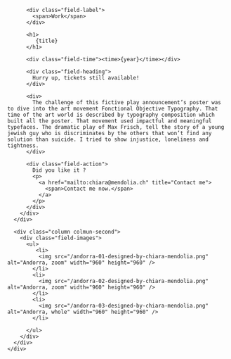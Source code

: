 

<Layout class="work" title={title}>
  <main class="region-content work">
    <div class="region">
      <div class="column column-first">
        <div class="field-body">

          <div class="field-label">
            <span>Work</span>
          </div>

          <h1>
             {title}
          </h1>

          <div class="field-time"><time>{year}</time></div>

          <div class="field-heading">
            Hurry up, tickets still available!
          </div>

          <div>
            The challenge of this fictive play announcement’s poster was to dive into the art movement Fonctional Objective Typography. That time of the art world is described by typography composition which built all the poster. That movement used impactful and meaningful typefaces. The dramatic play of Max Frisch, tell the story of a young jewish guy who is discriminates by the others that won’t find any solution than suicide. I tried to show injustice, loneliness and tightness.
          </div>

          <div class="field-action">
            Did you like it ?
            <p>
              <a href="mailto:chiara@mendolia.ch" title="Contact me">
                <span>Contact me now.</span>
              </a>
            </p>
          </div>
        </div>
      </div>

      <div class="column colmun-second">
        <div class="field-images">
          <ul>
             <li>
              <img src="/andorra-01-designed-by-chiara-mendolia.png" alt="Andorra, zoom" width="960" height="960" />
            </li>
            <li>
              <img src="/andorra-02-designed-by-chiara-mendolia.png" alt="Andorra, zoom" width="960" height="960" />
            </li>
            <li>
              <img src="/andorra-03-designed-by-chiara-mendolia.png" alt="Andorra, whole" width="960" height="960" />
            </li>

          </ul>
        </div>
      </div>
    </div>

  </main>
</Layout>
